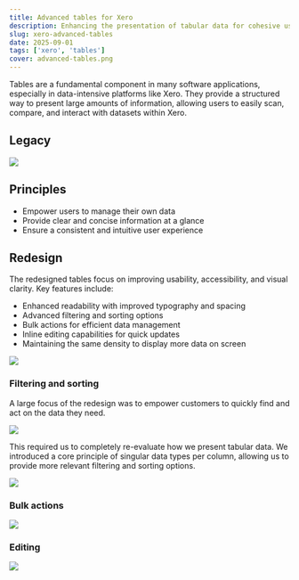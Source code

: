 ```yaml
---
title: Advanced tables for Xero
description: Enhancing the presentation of tabular data for cohesive user experiences.
slug: xero-advanced-tables
date: 2025-09-01
tags: ['xero', 'tables']
cover: advanced-tables.png
---
```


Tables are a fundamental component in many software applications, especially in data-intensive platforms like Xero. They provide a structured way to present large amounts of information, allowing users to easily scan, compare, and
interact with datasets within Xero.

## Legacy

![](legacy.png)

## Principles

- Empower users to manage their own data
- Provide clear and concise information at a glance
- Ensure a consistent and intuitive user experience



## Redesign

The redesigned tables focus on improving usability, accessibility, and visual clarity. Key features include:
- Enhanced readability with improved typography and spacing
- Advanced filtering and sorting options
- Bulk actions for efficient data management
- Inline editing capabilities for quick updates
- Maintaining the same density to display more data on screen

![](invoices.png)

### Filtering and sorting

A large focus of the redesign was to empower customers to quickly find and act on the data they need. 

![](filter-pills.png)

This required us to completely re-evaluate how we present tabular data. We introduced a core principle of singular data types per column, allowing us to provide more relevant filtering and sorting options.


![](filtering.png)

### Bulk actions

![](bulk-selection.png)


### Editing

![](editing.png)
